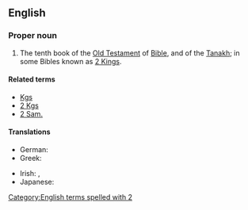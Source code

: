 ==English==
{{book of the Bible|Books of Samuel}}

===Proper noun===
{{en-proper noun}}

# {{context|biblical|lang=en}}  The tenth book of the [[Old Testament]] of [[Bible]], and of the [[Tanakh]]; in some Bibles known as [[2 Kings]].

====Related terms====
* [[Kgs]]
* [[2 Kgs]]
* [[2 Sam.]]

====Translations====
{{trans-top|book of the Bible}}
* German: {{t|de|2 Samuel}}
* Greek: {{t|el|Β' Σαμουήλ}}
{{trans-mid}}
* Irish: {{t|ga|Dara Leabhar Shamúéil|m}}, {{t|ga|2 Samúéil|m}}
* Japanese: {{t|ja|サムエル記下|tr=samueru kige|sc=Jpan}}
{{trans-bottom}}

[[Category:English terms spelled with 2]]